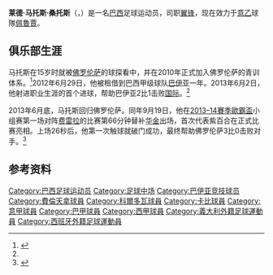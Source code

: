 {{noteta|G1=Football|G2=uefa|G3=南美球會|G4=意甲}}

{{infobox Football biography
| name      = 莱德·马托斯<br>Ryder Matos
| image     =
| fullname  = Ryder Matos Santos
| birth_date = {{Birth date and age|1993|2|27|df=y}}
| birth_place = 巴西[[塞阿布拉|塞阿布拉]]
| height = {{height|m=1.81}}
| position = [[中场|翼锋]]
| currentclub = [[佩魯賈足球會|佩魯賈]]
| clubnumber = 
| youthyears1 = 2005–2009
| youthclubs1 = [[维多利亚体育俱乐部|维多利亚]]
| youthyears2 = 2009–2013
| youthclubs2 = [[佛罗伦萨足球俱乐部|佛罗伦萨]]
| years1 = 2013–2016
| clubs1 = [[佛罗伦萨足球俱乐部|佛罗伦萨]]
| caps1 = 23 
| goals1 = 0 <!-- LEAGUE ONLY -->
| years2 = 2012–2013
| clubs2 = → [[巴伊亚竞技俱乐部|巴伊亚]] (外借)
| caps2 = 6
| goals2 = 1 <!-- LEAGUE ONLY -->
| years3  = 2014
| clubs3 = → [[科尔多瓦足球俱乐部|科爾多瓦]] (外借)
| caps3 = 4  
| goals3 = 0 <!-- LEAGUE ONLY -->
| years4  = 2015
| clubs4 = → [[帕尔梅拉斯体育俱乐部|帕尔梅拉斯]] (外借)
| caps4 = 3  
| goals4 = 0 <!-- LEAGUE ONLY -->
| years5  = 2015–2016
| clubs5 = → [[卡比1909足球會|卡比]] (外借)
| caps5 = 15  
| goals5 = 2 <!-- LEAGUE ONLY -->
| years6  = 2016–
| clubs6 = [[乌迪内斯足球俱乐部|乌迪内斯]]
| caps6 = 35  
| goals6 = 0 <!-- LEAGUE ONLY -->
| years7 = 2018–2019
| clubs7 = → [[維羅納足球俱樂部|維羅納]] (外借)
| caps7 = 38
| goals7 = 3
| years8 = 2019–2020
| clubs8 = → [[盧塞恩足球俱樂部|盧塞恩]] (外借)
| caps8 = 23
| goals8 = 1
| years9 = 2020–2021
| clubs9 = → [[恩波利足球俱乐部|恩波利]] (外借)
| caps9 = 30
| goals9 = 7
| years10 = 2021–
| clubs10 = [[佩魯賈足球會|佩魯賈]]
| caps10 = 0
| goals10 = 0
| nationalyears1 = 2014
| nationalteam1 = [[Brazil_national_under-20_football_team|巴西U20]]
| nationalcaps1 = 2
| nationalgoals1 = 1
| pcupdate = 2019年1月20日
| ntupdate = 
}}
'''莱德·马托斯·桑托斯'''（{{lang|pt|'''Ryder Matos Santos'''}}，{{bd|1993年|2月27日|catIdx=Matos}}）是一名[[巴西|巴西]]足球运动员，司职[[中场|翼锋]]，现在效力于[[意大利足球乙级联赛|意乙]]球隊[[佩魯賈足球會|佩魯賈]]。

==俱乐部生涯==
马托斯在15岁时就被[[佛罗伦萨足球俱乐部|佛罗伦萨]]的球探看中，并在2010年正式加入佛罗伦萨的青训体系。<ref name="gazzetta.it">{{Cite web | url = http://www.gazzetta.it/Calcio_Estero/03-06-2013/brasileirao-san-paolo-indenne-casa-ronaldinho-primo-botafogo-vitoria-20504356243.shtml | title = Brasileirao, San Paolo indenne a casa di Ronaldinho. E' primo con Botafogo e Vitoria | publisher = gazzetta.it | language = it | accessdate = 29 October 2013 }}</ref>2012年6月29日，他被租借到巴西甲级球队[[巴伊亚竞技俱乐部|巴伊亚]]一年。2013年6月2日，他射进职业生涯的首个进球，帮助巴伊亚2比1击败[[国际体育会|国际]]。<ref name="gazzetta.it"/>

2013年6月底，马托斯回归佛罗伦萨。同年9月19日，他在[[2013–14賽季歐霸盃|2013–14賽季歐霸盃]]小组赛第一场对阵[[费雷拉足球俱乐部|费雷拉]]的比赛第66分钟替补[[华金·桑切斯|华金]]出场，首次代表紫百合在正式比赛亮相。上场26秒后，他第一次触球就破门成功，最终帮助佛罗伦萨3比0击败对手。<ref>{{Cite web | url = http://www.uefa.com/uefaeuropaleague/season=2014/matches/round=2000469/match=2012484/postmatch/quotes | title = Beginner's luck for Fiorentina's Ryder Matos | publisher = UEFA | accessdate = 29 October 2013 }}</ref>

==参考资料==
{{reflist}}

{{DEFAULTSORT:Matos}}
[[Category:巴西足球运动员|Category:巴西足球运动员]]
[[Category:足球中场|Category:足球中场]]
[[Category:巴伊亚竞技球员|Category:巴伊亚竞技球员]]
[[Category:費倫天拿球員|Category:費倫天拿球員]]
[[Category:科爾多瓦球員|Category:科爾多瓦球員]]
[[Category:卡比球員|Category:卡比球員]]
[[Category:意甲球員|Category:意甲球員]]
[[Category:巴甲球員|Category:巴甲球員]]
[[Category:西甲球員|Category:西甲球員]]
[[Category:義大利外籍足球運動員|Category:義大利外籍足球運動員]]
[[Category:西班牙外籍足球運動員|Category:西班牙外籍足球運動員]]